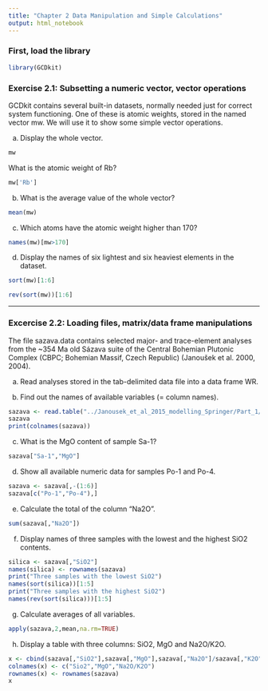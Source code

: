 ```yaml
---
title: "Chapter 2 Data Manipulation and Simple Calculations"
output: html_notebook
---
```


### First, load the library

```r
library(GCDkit)
```

### Exercise 2.1: Subsetting a numeric vector, vector operations

GCDkit contains several built-in datasets, normally needed just for correct system functioning. One of these is atomic weights, stored in the named vector mw. We will use it to show some simple vector operations.

a) Display the whole vector. 
```r
mw
```
What is the atomic weight of Rb?
```r
mw['Rb']

```
b) What is the average value of the whole vector?
```r
mean(mw)
```
c) Which atoms have the atomic weight higher than 170?
```r
names(mw)[mw>170]
```
d) Display the names of six lightest and six heaviest elements in the dataset.
```r
sort(mw)[1:6]
```
```r
rev(sort(mw))[1:6]
```

---

### Excercise 2.2: Loading files, matrix/data frame manipulations

The file sazava.data contains selected major- and trace-element analyses from the ~354 Ma old Sázava suite of the Central Bohemian Plutonic Complex (CBPC; Bohemian Massif, Czech Republic) (Janoušek et al. 2000, 2004).

a) Read analyses stored in the tab-delimited data file into a data frame WR. 

b) Find out the names of available variables (= column names).
```r
sazava <- read.table("../Janousek_et_al_2015_modelling_Springer/Part_1/Code/Data/sazava.data", sep="\t")
sazava
print(colnames(sazava))
```
c) What is the MgO content of sample Sa-1?
```r
sazava["Sa-1","MgO"]
```
d) Show all available numeric data for samples Po-1 and Po-4.
```r
sazava <- sazava[,-(1:6)]
sazava[c("Po-1","Po-4"),]
```
e) Calculate the total of the column “Na2O”.
```r
sum(sazava[,"Na2O"])
```

f) Display names of three samples with the lowest and the highest SiO2 contents.
```r
silica <- sazava[,"SiO2"]
names(silica) <- rownames(sazava)
print("Three samples with the lowest SiO2")
names(sort(silica))[1:5]
print("Three samples with the highest SiO2")
names(rev(sort(silica)))[1:5]
```

g) Calculate averages of all variables.
```r
apply(sazava,2,mean,na.rm=TRUE)
```
h) Display a table with three columns: SiO2, MgO and Na2O/K2O.
```r
x <- cbind(sazava[,"SiO2"],sazava[,"MgO"],sazava[,"Na2O"]/sazava[,"K2O"])
colnames(x) <- c("Sio2","MgO","Na2O/K2O")
rownames(x) <- rownames(sazava)
x
```


